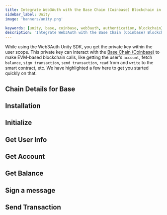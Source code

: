 ```yaml
---
title: Integrate Web3Auth with the Base Chain (Coinbase) Blockchain in Unity
sidebar_label: Unity
image: 'banners/unity.png'

keywords: [unity, base, coinbase, web3auth, authentication, blockchain]
description: 'Integrate Web3Auth with the Base Chain (Coinbase) Blockchain in Unity | Documentation - Web3Auth'
---
```



<SEO
  title="Integrate Web3Auth with the Base Chain (Coinbase) Blockchain in Unity"
  description="Integrate Web3Auth with the Base Chain (Coinbase) Blockchain in Unity | Documentation - Web3Auth"
  image="https://web3auth.io/docs/banners/base.png"
  slug="/embedded-wallets/connect-blockchain/evm/base/unity"
/>

While using the Web3Auth Unity SDK, you get the private key within the user scope. This private key can interact with the [Base Chain (Coinbase)](https://base.org/) to make EVM-based blockchain calls, like getting the user's `account`, fetch `balance`, `sign transaction`, `send transaction`, `read` from and `write` to the smart contract, etc. We have highlighted a few here to get you started quickly on that.

## Chain Details for Base

<ChainDetailsBase />

## Installation

<InstallationSnippet />

## Initialize

<InitialisationSnippet />

## Get User Info

<UserInfoSnippet />

## Get Account

<GetAccountSnippet />

## Get Balance

<GetBalanceSnippet />

## Sign a message

<SignMessageSnippet />

## Send Transaction

<SendTransactionSnippet />
